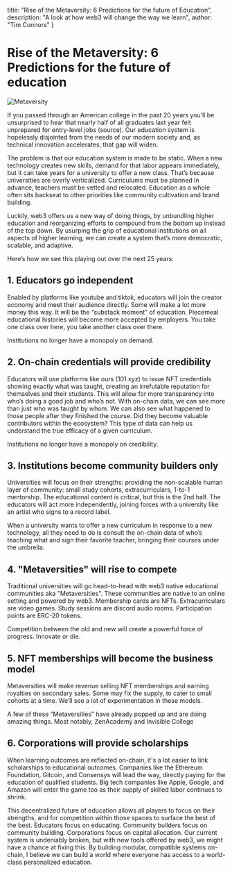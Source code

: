   title: "Rise of the Metaversity: 6 Predictions for the future of Education",
  description: "A look at how web3 will change the way we learn",
  author: "Tim Connors"
}

# Rise of the Metaversity: 6 Predictions for the future of education

![Metaversity](/metaversity/thumbnail.png)

If you passed through an American college in the past 20 years you’ll be unsurprised to hear that nearly half of all graduates last year felt unprepared for entry-level jobs (source). Our education system is hopelessly disjointed from the needs of our modern society and, as technical innovation accelerates, that gap will widen.

The problem is that our education system is made to be static. When a new technology creates new skills, demand for that labor appears immediately, but it can take years for a university to offer a new class. That’s because universities are overly verticalized. Curriculums must be planned in advance, teachers must be vetted and relocated. Education as a whole often sits backseat to other priorities like community cultivation and brand building.

Luckily, web3 offers us a new way of doing things, by unbundling higher education and reorganizing efforts to compound from the bottom up instead of the top down. By usurping the grip of educational institutions on all aspects of higher learning, we can create a system that’s more democratic, scalable, and adaptive.

Here’s how we see this playing out over the next 25 years:

## 1. Educators go independent

Enabled by platforms like youtube and tiktok, educators will join the creator economy and meet their audience directly. Some will make a lot more money this way. It will be the “substack moment” of education. Piecemeal educational histories will become more accepted by employers. You take one class over here, you take another class over there.

Institutions no longer have a monopoly on demand.

## 2. On-chain credentials will provide credibility

Educators will use platforms like ours (101.xyz) to issue NFT credentials showing exactly what was taught, creating an irrefutable reputation for themselves and their students. This will allow for more transparency into who’s doing a good job and who’s not. With on-chain data, we can see more than just who was taught by whom. We can also see what happened to those people after they finished the course. Did they become valuable contributors within the ecosystem? This type of data can help us understand the true efficacy of a given curriculum.

Institutions no longer have a monopoly on credibility.

## 3. Institutions become community builders only

Universities will focus on their strengths: providing the non-scalable human layer of community: small study cohorts, extracurriculars, 1-to-1 mentorship. The educational content is critical, but this is the 2nd half. The educators will act more independently, joining forces with a university like an artist who signs to a record label.

When a university wants to offer a new curriculum in response to a new technology, all they need to do is consult the on-chain data of who’s teaching what and sign their favorite teacher, bringing their courses under the umbrella.

## 4. "Metaversities" will rise to compete

Traditional universities will go head-to-head with web3 native educational communities aka "Metaversities". These communities are native to an online setting and powered by web3. Membership cards are NFTs. Extracurriculars are video games. Study sessions are discord audio rooms. Participation points are ERC-20 tokens.

Competition between the old and new will create a powerful force of progress. Innovate or die.

## 5. NFT memberships will become the business model

Metaversities will make revenue selling NFT memberships and earning royalties on secondary sales. Some may fix the supply, to cater to small cohorts at a time. We’ll see a lot of experimentation in these models.

A few of these “Metaversities” have already popped up and are doing amazing things. Most notably, ZenAcademy and Invisible College

## 6. Corporations will provide scholarships

When learning outcomes are reflected on-chain, it's a lot easier to link scholarships to educational outcomes. Companies like the Ethereum Foundation, Gitcoin, and Consensys will lead the way, directly paying for the education of qualified students. Big tech companies like Apple, Google, and Amazon will enter the game too as their supply of skilled labor continues to shrink.

This decentralized future of education allows all players to focus on their strengths, and for competition within those spaces to surface the best of the best. Educators focus on educating. Community builders focus on community building. Corporations focus on capital allocation. Our current system is undeniably broken, but with new tools offered by web3, we might have a chance at fixing this. By building modular, compatible systems on-chain, I believe we can build a world where everyone has access to a world-class personalized education.